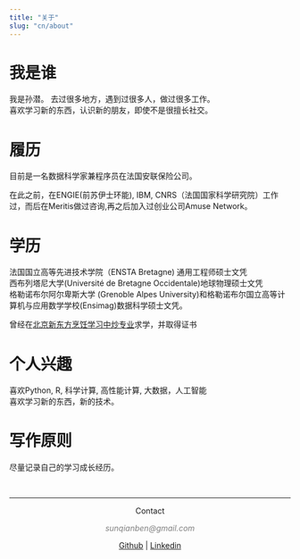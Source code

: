 ```yaml
---
title: "关于"
slug: "cn/about"
---
```



# 我是谁
我是孙潜。
去过很多地方，遇到过很多人，做过很多工作。   
喜欢学习新的东西，认识新的朋友，即使不是很擅长社交。    

# 履历

目前是一名数据科学家兼程序员在法国安联保险公司。

在此之前，在ENGIE(前苏伊士环能), IBM, CNRS（法国国家科学研究院）工作过，而后在Meritis做过咨询,再之后加入过创业公司Amuse Network。

# 学历
法国国立高等先进技术学院（ENSTA Bretagne) 通用工程师硕士文凭   
西布列塔尼大学(Université de Bretagne Occidentale)地球物理硕士文凭  
格勒诺布尔阿尔卑斯大学 (Grenoble Alpes University)和格勒诺布尔国立高等计算机与应用数学学校(Ensimag)数据科学硕士文凭。 

曾经在[北京新东方烹饪学习中炒专业](http://www.xdfce.cn/)求学，并取得证书

# 个人兴趣

喜欢Python, R, 科学计算, 高性能计算, 大数据，人工智能  
喜欢学习新的东西，新的技术。

# 写作原则

尽量记录自己的学习成长经历。


&nbsp;
<hr />
<p style="text-align: center;">Contact</a></p>
<p style="text-align: center;"><span style="color: #808080;"><em>sunqianben@gmail.com</em></span></p>

<center>[Github](https://github.com/DSqiansun) | [Linkedin](https://www.linkedin.com/in/qian-sun-411829a9)</center>

&nbsp;


